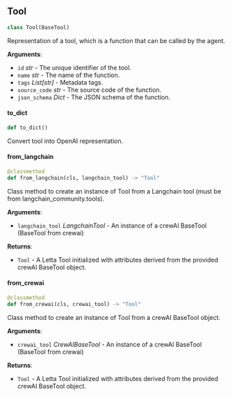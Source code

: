 <a id="letta.schemas.tool.Tool"></a>

## Tool

```python
class Tool(BaseTool)
```

Representation of a tool, which is a function that can be called by the agent.

**Arguments**:

- `id` _str_ - The unique identifier of the tool.
- `name` _str_ - The name of the function.
- `tags` _List[str]_ - Metadata tags.
- `source_code` _str_ - The source code of the function.
- `json_schema` _Dict_ - The JSON schema of the function.

<a id="letta.schemas.tool.Tool.to_dict"></a>

#### to\_dict

```python
def to_dict()
```

Convert tool into OpenAI representation.

<a id="letta.schemas.tool.Tool.from_langchain"></a>

#### from\_langchain

```python
@classmethod
def from_langchain(cls, langchain_tool) -> "Tool"
```

Class method to create an instance of Tool from a Langchain tool (must be from langchain_community.tools).

**Arguments**:

- `langchain_tool` _LangchainTool_ - An instance of a crewAI BaseTool (BaseTool from crewai)
  

**Returns**:

- `Tool` - A Letta Tool initialized with attributes derived from the provided crewAI BaseTool object.

<a id="letta.schemas.tool.Tool.from_crewai"></a>

#### from\_crewai

```python
@classmethod
def from_crewai(cls, crewai_tool) -> "Tool"
```

Class method to create an instance of Tool from a crewAI BaseTool object.

**Arguments**:

- `crewai_tool` _CrewAIBaseTool_ - An instance of a crewAI BaseTool (BaseTool from crewai)
  

**Returns**:

- `Tool` - A Letta Tool initialized with attributes derived from the provided crewAI BaseTool object.

